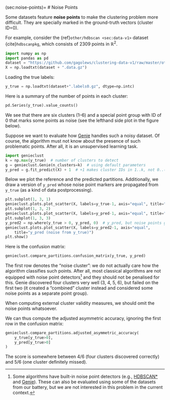 (sec:noise-points)=
# Noise Points


Some datasets feature **noise points**
to make the clustering problem more difficult.
They are specially marked in the ground-truth vectors (cluster ID=0).


For example, consider the {ref}`other/hdbscan <sec:data-v1>` dataset
{cite}`hdbscanpkg`, which consists of 2309 points in $\mathbb{R}^2$.

```python
import numpy as np
import pandas as pd
dataset = "https://github.com/gagolews/clustering-data-v1/raw/master/other/hdbscan"
X = np.loadtxt(dataset + ".data.gz")
```

Loading the true labels:

```python
y_true = np.loadtxt(dataset+".labels0.gz", dtype=np.intc)
```

Here is a summary of the number of points in each cluster:

```python
pd.Series(y_true).value_counts()
```

We see that there are six clusters (1–6)
and a special point group with ID of 0 that marks
some points as noise (see the lefthand side plot in the figure below).



Suppose we want to evaluate how [Genie](https://genieclust.gagolewski.com)
handles such a noisy dataset. Of course, the algorithm must
not know about the presence of such problematic points. After all,
it is an unsupervised learning task.

```python
import genieclust
k = np.max(y_true)  # number of clusters to detect
g = genieclust.Genie(n_clusters=k)  # using default parameters
y_pred = g.fit_predict(X) + 1  # +1 makes cluster IDs in 1..k, not 0..(k-1)
```

Below we plot the reference and the predicted partitions.
Additionally, we draw a version of `y_pred` whose noise point markers
are propagated from `y_true` (as a kind of data postprocessing).

```python
plt.subplot(1, 3, 1)
genieclust.plots.plot_scatter(X, labels=y_true-1, axis="equal", title="y_true")
plt.subplot(1, 3, 2)
genieclust.plots.plot_scatter(X, labels=y_pred-1, axis="equal", title="y_pred")
plt.subplot(1, 3, 3)
y_pred2 = np.where(y_true > 0, y_pred, 0)  # y_pred, but noise points get ID=0
genieclust.plots.plot_scatter(X, labels=y_pred2-1, axis="equal",
    title="y_pred (noise from y_true)")
plt.show()
```


Here is the confusion matrix:

```python
genieclust.compare_partitions.confusion_matrix(y_true, y_pred)
```

The first row denotes the "noise cluster": we do not actually
care how the algorithm classifies such points. After all, most classical
algorithms are not equipped with noise point detectors[^footnoisedetect]
and they should not be penalised for this.
Genie discovered four clusters very well (3, 4, 5, 6),
but failed on the first two (it created a "combined" cluster instead
and considered some noise points as a separate point group).

::::{important}
When computing external cluster validity measures, we should omit the
noise points whatsoever.
::::


We can thus compute the adjusted asymmetric accuracy,
ignoring the first row in the confusion matrix:

```python
genieclust.compare_partitions.adjusted_asymmetric_accuracy(
    y_true[y_true>0],
    y_pred[y_true>0]
)
```

The score is somewhere between 4/6 (four clusters discovered correctly)
and 5/6 (one cluster definitely missed).



[^footnoisedetect]: Some algorithms have built-in noise point detectors
    (e.g., [HDBSCAN\*](https://hdbscan.readthedocs.io/en/latest/)
    and [Genie](https://genieclust.gagolewski.com)).
    These can also be evaluated using some of the datasets from our battery,
    but we are not interested in this problem in the current context.

